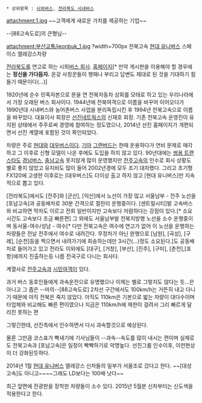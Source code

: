  * 상위항목 : [[시외버스]], [[전라북도 시내버스]]

attachment:1.jpg
~~고객에게 새로운 가치를 제공하는 기업~~

--[88고속도로]의 큰형님--

attachment:부산교통/jeonbuk_1.jpg ?width=700px
전북고속 [[현대 유니버스]] 스페이스 엘레강스차량

[[전라북도]]를 연고로 하는 시외[[버스 회사]]. [http://www.jbexpress.co.kr/ 홈페이지][* 만약 게시판을 이용해야 할 경우에는 '''정신을 가다듬자.''' 온갖 사칭꾼들이 행패나 부리고 답변도 제대로 된 것을 기대하기 힘들기 때문이다(...)]

1920년에 순수 민족자본으로 문을 연 전북자동차 상회를 모태로 하고 있는 우리나라에서 가장 오래된 버스 회사이다. 1944년에 전북여객으로 이름을 바꾸어 이어오다가 1990년대 시내버스와 농어촌버스 사업을 분리독립시킨 후 1994년 전북고속으로 이름을 바꾸었다. 대표이사 회장은 [[선진네트웍스]]의 신재호 회장. 기존 전북고속 운영진이 유지된 상태에서 주주로써 경영에 참여하는 정도였으나, 2014년 선진 홈페이지가 개편되면서 선진 계열에 포함된 것이 확인되었다.

차량은 주로 [[현대]]와 [[대우버스]]이다. [[기아]] [[그랜버드]]는 한때 운용하다가 연비 문제로 매각하고 그 이후로 신형 모델이 나온 후에도 도입을 하지 않고 있다. 90년대에는 [[쌍용 트랜스타]]도 [[경남버스]], [[충남고속]] 못지않게 많이 운영했지만 [[전주고속]]의 인수로 회사 상황도 별로 좋지 않았고 유지비도 많이 들어 2002년경에 모두 조기 대차했다. 그리고 초기형 FX120에 고생한 이후로는 [대우버스]도 더이상 출고 하지 않고 [현대 유니버스]만 지속적으로 뽑고 있다.

[전라북도]에서도 [전주]와 [군산], [익산]에서 노선이 가장 많고 서울남부 - 전주 노선을 [호남고속]과 공동배차로 30분 간격으로 절찬리 운행중이다. [센트럴시티]발 고속버스와 비교하면 막차도 이르고 전회 일반이지만 고속보다 저렴하다는 강점이 있다.[* 소요시간도 고속보다 조금 빠른편] 그 외에도 서울남부발 전북지방행 노선을 소수 운행중이며 동서울-여수/성남 - 여수[* 다만 전북고속은 여수에 연고가 없어 이 노선을 운행하는 차량들은 전날 전주에서 여수로 내려간다. 무정차가 아닌 완행으로 [남원], [곡성], [구례], [순천]등을 찍으면서 내려가기에 회송하는데만 3시간(...)정도 소요된다.]도 공동배차로 들어가고 있고 전라도 이외에도 [대구], [거창], [부산], [진주], [구미], [춘천],[포항]에까지 진출하는등 나름 전국구로 다니는 회사다.

계열사로 [[전주고속]]과 [[시민여객]]이 있다.

과거 버스 동호인들에게 과속운전으로 유명했으나 이제는 별로 그렇지도 않다는 듯...은 아니고 그 좁은 --마의--[88고속도로] 2차선 구간에서도 100km/h는 거뜬히 내고 다니기 때문에 아직 전북은 죽지 않았다. 아직도 110km은 기본으로 밟는 차량이 대다수이며 타업체와 비교해도 빠른 편이였으나 지금은 110km/h에 제한이 걸려서 그리 빠르게 달리진 못하는 편

그렇긴한데, 선진측에서 인수하면서 다시 과속할것으로 예상된다.

물론 그만큼 코스표가 빡새기에 기사님들이 --과속--속도를 많이 내시는 편이며 실제로도 전북고속과 [호남고속]은 일정이 빡빡하기로 악명높다. 선진그룹 인수이후, 이런현상이 더 강화된듯하다.

2014년 1월 [[현대 유니버스]] 엘레강스 신차들의 일부가 서울조로 갔다고 한다. ~~[대성고속]도 아니고~~~~그래도 LD보다는 100배 낫다~~

최근 앞면에 전광판을 장착한 차량들이 소수 있다.
2015년 5월분 신차부터는 신도색을 적용한다고 한다.
